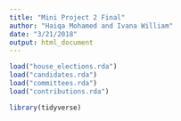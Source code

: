 ```yaml
---
title: "Mini Project 2 Final"
author: "Haiqa Mohamed and Ivana William"
date: "3/21/2018"
output: html_document
---
```


```r
load("house_elections.rda")
load("candidates.rda")
load("committees.rda")
load("contributions.rda")
```
```r
library(tidyverse)
```

